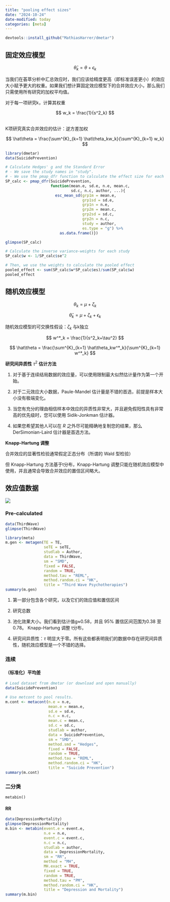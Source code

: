 ```yaml
---
title: "pooling effect sizes"
date: "2024-10-24"
date-modified: today
categories: [meta]
---
```


```r
devtools::install_github("MathiasHarrer/dmetar")
```

## 固定效应模型

$$
\hat\theta_k = \theta + \epsilon_k
$$

当我们在荟萃分析中汇总效应时，我们应该给精度更高（即标准误差更小）的效应大小赋予更大的权重。如果我们想计算固定效应模型下的合并效应大小，那么我们只需使用所有研究的加权平均值。

对于每一项研究k，计算其权重

$$
w_k = \frac{1}{s^2_k}
$$

\
K项研究真实合并效应的估计：逆方差加权

$$
\hat\theta = \frac{\sum^{K}_{k=1} \hat\theta_kw_k}{\sum^{K}_{k=1} w_k}
$$

```r
library(dmetar)
data(SuicidePrevention)

# Calculate Hedges' g and the Standard Error
# - We save the study names in "study".
# - We use the pmap_dfr function to calculate the effect size for each row.
SP_calc <- pmap_dfr(SuicidePrevention, 
                    function(mean.e, sd.e, n.e, mean.c,
                             sd.c, n.c, author, ...){
                      esc_mean_sd(grp1m = mean.e,
                                  grp1sd = sd.e,
                                  grp1n = n.e,
                                  grp2m = mean.c,
                                  grp2sd = sd.c,
                                  grp2n = n.c,
                                  study = author,
                                  es.type = "g") %>% 
                        as.data.frame()}) 

glimpse(SP_calc)
```

```r
# Calculate the inverse variance-weights for each study
SP_calc$w <- 1/SP_calc$se^2

# Then, we use the weights to calculate the pooled effect
pooled_effect <- sum(SP_calc$w*SP_calc$es)/sum(SP_calc$w)
pooled_effect
```

## 随机效应模型

$$
\theta_k  = \mu + \zeta_k
$$

$$
\hat\theta_k = \mu + \zeta_k + \epsilon_k
$$

随机效应模型的可交换性假设：$\zeta_k$ 与k独立

$$
w^*_k = \frac{1}{s^2_k+\tau^2}
$$

$$
\hat\theta = \frac{\sum^{K}_{k=1} \hat\theta_kw^*_k}{\sum^{K}_{k=1} w^*_k}
$$

**研究间异质性** $\tau^2$ **估计方法**

1.  对于基于连续结局数据的效应量，可以使用限制最大似然估计量作为第一个开始。

2.  对于二元效应大小数据，Paule-Mandel 估计量是不错的首选，前提是样本大小没有极端变化。

3.  当您有充分的理由相信样本中效应的异质性非常大，并且避免假阳性具有非常高的优先级时，您可以使用 Sidik-Jonkman 估计器。

4.  如果您希望其他人可以在 *R* 之外尽可能精确地复制您的结果，那么 DerSimonian-Laird 估计器是首选方法。

**Knapp-Hartung 调整**

合并效应的显著性检验通常假定正态分布（所谓的 Wald 型检验）

但 Knapp-Hartung 方法基于t分布，Knapp-Hartung 调整只能在随机效应模型中使用，并且通常会导致合并效应的置信区间略大。

## 效应值数据

![](images/clipboard-3750106771.png)

### Pre-calculated

```r
data(ThirdWave)
glimpse(ThirdWave)
```

```r
library(meta)
m.gen <- metagen(TE = TE,
                 seTE = seTE,
                 studlab = Author,
                 data = ThirdWave,
                 sm = "SMD",
                 fixed = FALSE,
                 random = TRUE,
                 method.tau = "REML",
                 method.random.ci = "HK",
                 title = "Third Wave Psychotherapies")
summary(m.gen)
```

1.  第一部分包含各个研究，以及它们的效应值和置信区间

2.  研究总数

3.  池化效果大小。我们看到估计值g≈0.58，并且 95% 置信区间范围为0.38 至 0.78。 Knapp-Hartung 调整 t分布，

4.  研究间异质性：$\tau$ 明显大于零。所有这些都表明我们的数据中存在研究间异质性，随机效应模型是一个不错的选择。

### 连续

#### **（标准化）平均差**

```r
# Load dataset from dmetar (or download and open manually)
data(SuicidePrevention)

# Use metcont to pool results.
m.cont <- metacont(n.e = n.e,
                   mean.e = mean.e,
                   sd.e = sd.e,
                   n.c = n.c,
                   mean.c = mean.c,
                   sd.c = sd.c,
                   studlab = author,
                   data = SuicidePrevention,
                   sm = "SMD",
                   method.smd = "Hedges",
                   fixed = FALSE,
                   random = TRUE,
                   method.tau = "REML",
                   method.random.ci = "HK",
                   title = "Suicide Prevention")
summary(m.cont)
```

### 二分类

`metabin()`

#### RR

```r
data(DepressionMortality)
glimpse(DepressionMortality)
m.bin <- metabin(event.e = event.e, 
                 n.e = n.e,
                 event.c = event.c,
                 n.c = n.c,
                 studlab = author,
                 data = DepressionMortality,
                 sm = "RR",
                 method = "MH",
                 MH.exact = TRUE,
                 fixed = TRUE,
                 random = TRUE,
                 method.tau = "PM",
                 method.random.ci = "HK",
                 title = "Depression and Mortality")
summary(m.bin)
```
